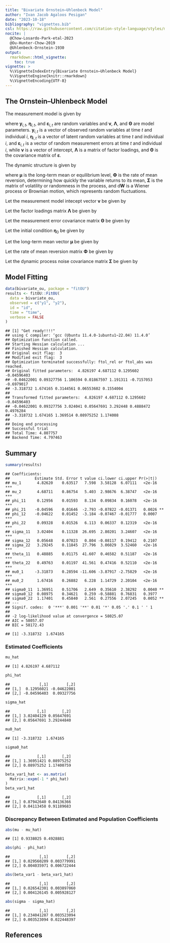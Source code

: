 ```yaml
---
title: "Bivariate Ornstein–Uhlenbeck Model"
author: "Ivan Jacob Agaloos Pesigan"
date: "2023-10-18"
bibliography: "vignettes.bib"
csl: https://raw.githubusercontent.com/citation-style-language/styles/master/apa.csl
nocite: |
  @Chow-Losardo-Park-etal-2023
  @Ou-Hunter-Chow-2019
  @Uhlenbeck-Ornstein-1930
output:
  rmarkdown::html_vignette:
    toc: true
vignette: >
  %\VignetteIndexEntry{Bivariate Ornstein–Uhlenbeck Model}
  %\VignetteEngine{knitr::rmarkdown}
  %\VignetteEncoding{UTF-8}
---
```


<!-- vignettes/bivariate-ou.Rmd is generated from .setup/vignettes/bivariate-ou.Rmd.orig. Please edit that file -->

## The Ornstein–Uhlenbeck Model

The measurement model is given by

\begin{equation}
  \mathbf{y}_{i, t}
  =
  \boldsymbol{\nu}
  +
  \boldsymbol{\Lambda}
  \boldsymbol{\eta}_{i, t} 
  +
  \boldsymbol{\varepsilon}_{i, t}
  \quad
  \mathrm{with}
  \quad
  \boldsymbol{\varepsilon}_{i, t}
  \sim
  \mathcal{N}
  \left(
  \mathbf{0},
  \boldsymbol{\Theta}
  \right)
\end{equation}

where $\mathbf{y}_{i, t}$, $\boldsymbol{\eta}_{i, t}$,
and $\boldsymbol{\varepsilon}_{i, t}$
are random variables and $\boldsymbol{\nu}$,
$\boldsymbol{\Lambda}$,
and $\boldsymbol{\Theta}$ are model parameters.
$\mathbf{y}_{i, t}$ is a vector of observed random variables
at time $t$ and individual $i$,
$\boldsymbol{\eta}_{i, t}$ is a vector of latent random variables
at time $t$ and individual $i$,
and $\boldsymbol{\varepsilon}_{i, t}$
is a vector of random measurement errors
at time $t$ and individual $i$,
while $\boldsymbol{\nu}$ is a vector of intercept,
$\boldsymbol{\Lambda}$ is a matrix of factor loadings,
and $\boldsymbol{\Theta}$ is the covariance matrix of
$\boldsymbol{\varepsilon}$.

The dynamic structure is given by

\begin{equation}
  \mathrm{d} \boldsymbol{\eta}_{i, t}
  =
  \boldsymbol{\Phi}
  \left(
  \boldsymbol{\mu}
  -
  \boldsymbol{\eta}_{i, t}
  \right)
  \mathrm{d}t
  +
  \boldsymbol{\Sigma}^{\frac{1}{2}}
  \mathrm{d}
  \mathbf{W}_{i, t}
\end{equation}

where $\boldsymbol{\mu}$ is the long-term mean or equilibrium level,
$\boldsymbol{\Phi}$ is the rate of mean reversion,
determining how quickly the variable returns to its mean,
$\boldsymbol{\Sigma}$ is the matrix of volatility
or randomness in the process, and $\mathrm{d}\boldsymbol{W}$
is a Wiener process or Brownian motion,
which represents random fluctuations.



Let the measurement model intecept vector $\boldsymbol{\nu}$ be given by

\begin{equation}
\boldsymbol{\nu}
=
\left(
\begin{array}{c}
  0 \\
  0 \\
\end{array}
\right) .
\end{equation}

Let the factor loadings matrix $\boldsymbol{\Lambda}$ be given by

\begin{equation}
\boldsymbol{\Lambda}
=
\left(
\begin{array}{cc}
  1 & 0 \\
  0 & 1 \\
\end{array}
\right) .
\end{equation}

Let the measurement error covariance matrix $\boldsymbol{\Theta}$ be given by

\begin{equation}
\boldsymbol{\Theta}
=
\left(
\begin{array}{cc}
  0.5 & 0 \\
  0 & 0.5 \\
\end{array}
\right) .
\end{equation}

Let the initial condition
$\boldsymbol{\eta}_{0}$
be given by

\begin{equation}
\boldsymbol{\eta}_{0} \sim \mathcal{N} \left( \boldsymbol{\mu}_{\boldsymbol{\eta} \mid 0}, \boldsymbol{\Sigma}_{\boldsymbol{\eta} \mid 0} \right)
\end{equation}

\begin{equation}
\boldsymbol{\mu}_{\boldsymbol{\eta} \mid 0}
=
\left(
\begin{array}{c}
  -3 \\
  1.5 \\
\end{array}
\right)
\end{equation}

\begin{equation}
\boldsymbol{\Sigma}_{\boldsymbol{\eta} \mid 0}
=
\left(
\begin{array}{cc}
  1 & 0 \\
  0 & 1 \\
\end{array}
\right) .
\end{equation}

Let the long-term mean vector $\boldsymbol{\mu}$ be given by

\begin{equation}
\boldsymbol{\mu}
=
\left(
\begin{array}{c}
  5.76 \\
  5.18 \\
\end{array}
\right) .
\end{equation}

Let the rate of mean reversion matrix $\boldsymbol{\Phi}$ be given by

\begin{equation}
\boldsymbol{\Phi}
=
\left(
\begin{array}{cc}
  0.1 & -0.05 \\
  -0.05 & 0.1 \\
\end{array}
\right) .
\end{equation}

Let the dynamic process noise covariance matrix $\boldsymbol{\Sigma}$ be given by

\begin{equation}
\boldsymbol{\Sigma}
=
\left(
\begin{array}{cc}
  2.79 & 0.06 \\
  0.06 & 3.27 \\
\end{array}
\right) .
\end{equation}

## Model Fitting


```r
data(bivariate_ou, package = "fitOU")
results <- fitOU::FitOU(
  data = bivariate_ou,
  observed = c("y1", "y2"),
  id = "id",
  time = "time",
  verbose = FALSE
)
```

```
## [1] "Get ready!!!!"
## using C compiler: ‘gcc (Ubuntu 11.4.0-1ubuntu1~22.04) 11.4.0’
## Optimization function called.
## Starting Hessian calculation ...
## Finished Hessian calculation.
## Original exit flag:  3 
## Modified exit flag:  3 
## Optimization terminated successfully: ftol_rel or ftol_abs was reached. 
## Original fitted parameters:  4.826197 4.687112 0.1295602 -0.04596403 
## -0.04622001 0.09327756 1.106594 0.01867597 1.191311 -0.7157053 -0.6979017 
## -3.318732 1.674165 0.3144561 0.06553602 0.1554004 
## 
## Transformed fitted parameters:  4.826197 4.687112 0.1295602 -0.04596403 
## -0.04622001 0.09327756 3.024041 0.05647691 3.292448 0.4888472 0.4976284 
## -3.318732 1.674165 1.369514 0.08975252 1.174008 
## 
## Doing end processing
## Successful trial
## Total Time: 4.807757 
## Backend Time: 4.797463
```

## Summary


```r
summary(results)
```

```
## Coefficients:
##           Estimate Std. Error t value ci.lower ci.upper Pr(>|t|)    
## mu_1       4.82620    0.63517   7.598  3.58128  6.07111   <2e-16 ***
## mu_2       4.68711    0.86754   5.403  2.98676  6.38747   <2e-16 ***
## phi_11     0.12956    0.01593   8.134  0.09834  0.16078   <2e-16 ***
## phi_21    -0.04596    0.01646  -2.793 -0.07822 -0.01371   0.0026 ** 
## phi_12    -0.04622    0.01452  -3.184 -0.07467 -0.01777   0.0007 ***
## phi_22     0.09328    0.01526   6.113  0.06337  0.12319   <2e-16 ***
## sigma_11   3.02404    0.11328  26.695  2.80201  3.24607   <2e-16 ***
## sigma_12   0.05648    0.07023   0.804 -0.08117  0.19412   0.2107    
## sigma_22   3.29245    0.11845  27.796  3.06029  3.52460   <2e-16 ***
## theta_11   0.48885    0.01175  41.607  0.46582  0.51187   <2e-16 ***
## theta_22   0.49763    0.01197  41.561  0.47416  0.52110   <2e-16 ***
## mu0_1     -3.31873    0.28594 -11.606 -3.87917 -2.75829   <2e-16 ***
## mu0_2      1.67416    0.26882   6.228  1.14729  2.20104   <2e-16 ***
## sigma0_11  1.36951    0.51706   2.649  0.35610  2.38292   0.0040 ** 
## sigma0_12  0.08975    0.34621   0.259 -0.58881  0.76831   0.3977    
## sigma0_22  1.17401    0.45840   2.561  0.27556  2.07245   0.0052 ** 
## ---
## Signif. codes:  0 '***' 0.001 '**' 0.01 '*' 0.05 '.' 0.1 ' ' 1
## 
## -2 log-likelihood value at convergence = 58025.07
## AIC = 58057.07
## BIC = 58172.43
```


```
## [1] -3.318732  1.674165
```

### Estimated Coefficients


```r
mu_hat
```

```
## [1] 4.826197 4.687112
```

```r
phi_hat
```

```
##             [,1]        [,2]
## [1,]  0.12956021 -0.04622001
## [2,] -0.04596403  0.09327756
```

```r
sigma_hat
```

```
##            [,1]       [,2]
## [1,] 3.02404129 0.05647691
## [2,] 0.05647691 3.29244840
```

```r
mu0_hat
```

```
## [1] -3.318732  1.674165
```

```r
sigma0_hat
```

```
##            [,1]       [,2]
## [1,] 1.36951421 0.08975252
## [2,] 0.08975252 1.17400759
```

```r
beta_var1_hat <- as.matrix(
  Matrix::expm(-1 * phi_hat)
)
beta_var1_hat
```

```
##            [,1]       [,2]
## [1,] 0.87942640 0.04136366
## [2,] 0.04113458 0.91189683
```

### Discrepancy Between Estimated and Population Coefficients


```r
abs(mu - mu_hat)
```

```
## [1] 0.9338025 0.4928881
```

```r
abs(phi - phi_hat)
```

```
##             [,1]        [,2]
## [1,] 0.029560209 0.003779991
## [2,] 0.004035971 0.006722444
```

```r
abs(beta_var1 - beta_var1_hat)
```

```
##             [,1]        [,2]
## [1,] 0.026542301 0.003897060
## [2,] 0.004126145 0.005928127
```

```r
abs(sigma - sigma_hat)
```

```
##             [,1]        [,2]
## [1,] 0.234041287 0.003523094
## [2,] 0.003523094 0.022448397
```







## References
